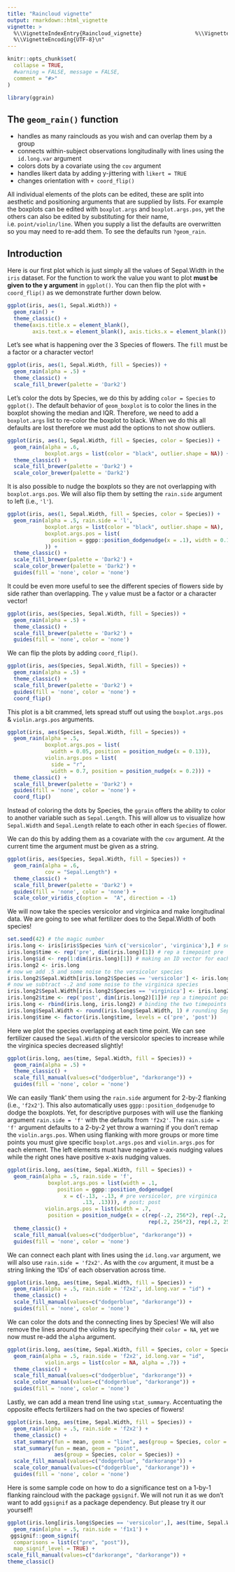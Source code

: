 ```yaml
---
title: "Raincloud vignette"
output: rmarkdown::html_vignette
vignette: >
  %\\VignetteIndexEntry{Raincloud_vignette}                 %\\VignetteEngine{knitr::rmarkdown}
  %\\VignetteEncoding{UTF-8}\n"
---
```


```r
knitr::opts_chunk$set(
  collapse = TRUE,
  #warning = FALSE, message = FALSE,
  comment = "#>"
)
```

```r
library(ggrain)
```

## The `geom_rain()` function

* handles as many rainclouds as you wish and can overlap them by a group
* connects within-subject observations longitudinally with lines using the `id.long.var` argument
* colors dots by a covariate using the `cov` argument
* handles likert data by adding y-jittering with `likert = TRUE`
* changes orientation with `+ coord_flip()`

All individual elements of the plots can be edited, these are split into aesthetic and positioning arguments that are supplied by lists. For example the boxplots can be edited with `boxplot.args` and `boxplot.args.pos`, yet the others can also be edited by substituting for their name, i.e. `point/violin/line`. When you supply a list the defaults are overwritten so you may need to re-add them. To see the defaults run `?geom_rain`.

## Introduction

Here is our first plot which is just simply all the values of Sepal.Width in the `iris` dataset. For the function to work the value you want to plot **must be given to the y argument** in `ggplot()`. You can then flip the plot with `+ coord_flip()` as we demonstrate further down below.

```r
ggplot(iris, aes(1, Sepal.Width)) +
  geom_rain() +
  theme_classic() +
  theme(axis.title.x = element_blank(), 
        axis.text.x = element_blank(), axis.ticks.x = element_blank())
```

Let's see what is happening over the 3 Species of flowers. The `fill` must be a factor or a character vector!

```r
ggplot(iris, aes(1, Sepal.Width, fill = Species)) +
  geom_rain(alpha = .5) +
  theme_classic() +
  scale_fill_brewer(palette = 'Dark2')
```

Let's color the dots by Species, we do this by adding `color = Species` to `ggplot()`. The default behavior of `geom_boxplot` is to color the lines in the boxplot showing the median and IQR. Therefore, we need to add a `boxplot.args` list to re-color the boxplot to black. When we do this all defaults are lost therefore we must add the options to not show outliers.

```r
ggplot(iris, aes(1, Sepal.Width, fill = Species, color = Species)) +
  geom_rain(alpha = .6,
            boxplot.args = list(color = "black", outlier.shape = NA)) +
  theme_classic() +
  scale_fill_brewer(palette = 'Dark2') +
  scale_color_brewer(palette = 'Dark2')
```

It is also possible to nudge the boxplots so they are not overlapping with `boxplot.args.pos`. We will also flip them by setting the `rain.side` argument to left (i.e., `'l'`).

```r
ggplot(iris, aes(1, Sepal.Width, fill = Species, color = Species)) +
  geom_rain(alpha = .5, rain.side = 'l',
            boxplot.args = list(color = "black", outlier.shape = NA),
            boxplot.args.pos = list(
              position = ggpp::position_dodgenudge(x = .1), width = 0.1
            )) +
  theme_classic() +
  scale_fill_brewer(palette = 'Dark2') +
  scale_color_brewer(palette = 'Dark2') +
  guides(fill = 'none', color = 'none')
```

It could be even more useful to see the different species of flowers side by side rather than overlapping. The `y` value must be a factor or a character vector!

```r
ggplot(iris, aes(Species, Sepal.Width, fill = Species)) +
  geom_rain(alpha = .5) +
  theme_classic() +
  scale_fill_brewer(palette = 'Dark2') +
  guides(fill = 'none', color = 'none')
```

We can flip the plots by adding `coord_flip()`.

```r
ggplot(iris, aes(Species, Sepal.Width, fill = Species)) +
  geom_rain(alpha = .5) +
  theme_classic() +
  scale_fill_brewer(palette = 'Dark2') +
  guides(fill = 'none', color = 'none') +
  coord_flip()
```

This plot is a bit crammed, lets spread stuff out using the `boxplot.args.pos` & `violin.args.pos` arguments.

```r
ggplot(iris, aes(Species, Sepal.Width, fill = Species)) +
  geom_rain(alpha = .5, 
            boxplot.args.pos = list(
              width = 0.05, position = position_nudge(x = 0.13)),
            violin.args.pos = list(
              side = "r",
              width = 0.7, position = position_nudge(x = 0.2))) +
  theme_classic() +
  scale_fill_brewer(palette = 'Dark2') +
  guides(fill = 'none', color = 'none') +
  coord_flip()
```

Instead of coloring the dots by Species, the `ggrain` offers the ability to color to another variable such as `Sepal.Length`. This will allow us to visualize how `Sepal.Width` and `Sepal.Length` relate to each other in each `Species` of flower.

We can do this by adding them as a covariate with the `cov` argument. At the current time the argument must be given as a string.

```r
ggplot(iris, aes(Species, Sepal.Width, fill = Species)) +
  geom_rain(alpha = .6,
            cov = "Sepal.Length") +
  theme_classic() +
  scale_fill_brewer(palette = 'Dark2') +
  guides(fill = 'none', color = 'none') +
  scale_color_viridis_c(option =  "A", direction = -1)
```

We will now take the species versicolor and virginica and make longitudinal data. We are going to see what fertilizer does to the Sepal.Width of both species!

```r
set.seed(42) # the magic number
iris.long <- iris[iris$Species %in% c('versicolor', 'virginica'),] # select flowers
iris.long$time <- rep('pre', dim(iris.long)[1]) # rep a timepoint pre
iris.long$id <- rep(1:dim(iris.long)[1]) # making an ID vector for each obs
iris.long2 <- iris.long
# now we add .5 and some noise to the versicolor species
iris.long2$Sepal.Width[iris.long2$Species == 'versicolor'] <- iris.long2$Sepal.Width[iris.long2$Species == 'versicolor'] + .5 + rnorm(length(iris.long2$Sepal.Width[iris.long2$Species == 'versicolor']), sd = .2)
# now we subtract -.2 and some noise to the virginica species
iris.long2$Sepal.Width[iris.long2$Species == 'virginica'] <- iris.long2$Sepal.Width[iris.long2$Species == 'virginica'] -.2 + rnorm(length(iris.long2$Sepal.Width[iris.long2$Species == 'virginica']), sd = .2)
iris.long2$time <- rep('post', dim(iris.long2)[1])# rep a timepoint post
iris.long <- rbind(iris.long, iris.long2) # binding the two timepoints
iris.long$Sepal.Width <- round(iris.long$Sepal.Width, 1) # rounding Sepal.Width so t2 data is on the same resolution
iris.long$time <- factor(iris.long$time, levels = c('pre', 'post'))
```

Here we plot the species overlapping at each time point. We can see fertilizer caused the `Sepal.Width` of the versicolor species to increase while the virginica species decreased slightly! 

```r
ggplot(iris.long, aes(time, Sepal.Width, fill = Species)) +
  geom_rain(alpha = .5) +
  theme_classic() +
  scale_fill_manual(values=c("dodgerblue", "darkorange")) +
  guides(fill = 'none', color = 'none')
```

We can easily 'flank' them using the `rain.side` argument for 2-by-2 flanking (i.e., `'f2x2'`). This also automatically uses `ggpp::position_dodgenudge` to dodge the boxplots. Yet, for descriptive purposes with will use the flanking argument `rain.side = 'f'` with the defaults from `'f2x2'`. The `rain.side = 'f'` argument defaults to a 2-by-2 yet throw a warning if you don't remap the `violin.args.pos`. When using flanking with more groups or more time points you must give specific `boxplot.args.pos` and `violin.args.pos` for each element. The left elements must have negative x-axis nudging values while the right ones have positive x-axis nudging values.

```r
ggplot(iris.long, aes(time, Sepal.Width, fill = Species)) +
  geom_rain(alpha = .5, rain.side = 'f',
             boxplot.args.pos = list(width = .1,
                position = ggpp::position_dodgenudge(
                  x = c(-.13, -.13, # pre versicolor, pre virginica
                        .13, .13))), # post; post
            violin.args.pos = list(width = .7,
             position = position_nudge(x = c(rep(-.2, 256*2), rep(-.2, 256*2),# pre; pre
                                             rep(.2, 256*2), rep(.2, 256*2))))) + #post; post
  theme_classic() +
  scale_fill_manual(values=c("dodgerblue", "darkorange")) +
  guides(fill = 'none', color = 'none')
```

We can connect each plant with lines using the `id.long.var` argument, we will also use `rain.side = 'f2x2'`. As with the `cov` argument, it must be a string linking the 'IDs' of each observation across time.

```r
ggplot(iris.long, aes(time, Sepal.Width, fill = Species)) +
  geom_rain(alpha = .5, rain.side = 'f2x2', id.long.var = "id") +
  theme_classic() +
  scale_fill_manual(values=c("dodgerblue", "darkorange")) +
  guides(fill = 'none', color = 'none')
```

We can color the dots and the connecting lines by Species! We will also remove the lines around the violins by specifying their `color = NA`, yet we now must re-add the `alpha` argument.

```r
ggplot(iris.long, aes(time, Sepal.Width, fill = Species, color = Species)) +
  geom_rain(alpha = .5, rain.side = 'f2x2', id.long.var = "id",
            violin.args = list(color = NA, alpha = .7)) +
  theme_classic() +
  scale_fill_manual(values=c("dodgerblue", "darkorange")) +
  scale_color_manual(values=c("dodgerblue", "darkorange")) +
  guides(fill = 'none', color = 'none')
```

Lastly, we can add a mean trend line using `stat_summary`. Accentuating the opposite effects fertilizers had on the two species of flowers!

```r
ggplot(iris.long, aes(time, Sepal.Width, fill = Species)) +
  geom_rain(alpha = .5, rain.side = 'f2x2') +
  theme_classic() +
  stat_summary(fun = mean, geom = "line", aes(group = Species, color = Species)) +
  stat_summary(fun = mean, geom = "point",
               aes(group = Species, color = Species)) +
  scale_fill_manual(values=c("dodgerblue", "darkorange")) +
  scale_color_manual(values=c("dodgerblue", "darkorange")) +
  guides(fill = 'none', color = 'none')
```

Here is some sample code on how to do a significance test on a 1-by-1 flanking raincloud with the package `ggsignif`. We will not run it as we don't want to add `ggsignif` as a package dependency. But please try it our yourself!


```r
ggplot(iris.long[iris.long$Species == 'versicolor',], aes(time, Sepal.Width, fill = "Species")) +
  geom_rain(alpha = .5, rain.side = 'f1x1') +
 ggsignif::geom_signif(
  comparisons = list(c("pre", "post")),
  map_signif_level = TRUE) +
scale_fill_manual(values=c("darkorange", "darkorange")) +
theme_classic()
```

